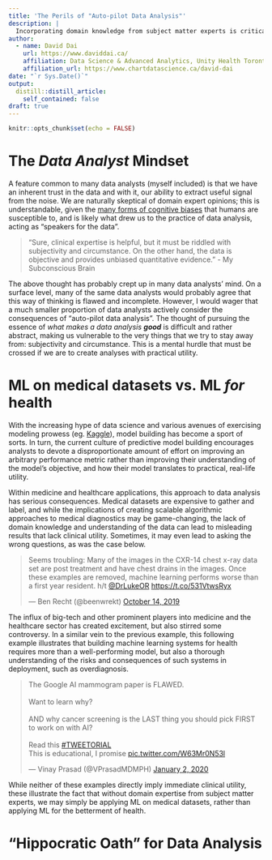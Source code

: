 ```yaml
---
title: 'The Perils of "Auto-pilot Data Analysis"'
description: |  
  Incorporating domain knowledge from subject matter experts is critical for building useful models. As statistician George Box said, *"All models are wrong, but some are useful."* How useful our models are depend on how well we apply domain knowledge to extract the signal from the noise.
author:
  - name: David Dai
    url: https://www.daviddai.ca/
    affiliation: Data Science & Advanced Analytics, Unity Health Toronto
    affiliation_url: https://www.chartdatascience.ca/david-dai
date: "`r Sys.Date()`"
output:
  distill::distill_article:
    self_contained: false
draft: true
---
```


```r
knitr::opts_chunk$set(echo = FALSE)
```

# The *Data Analyst* Mindset

A feature common to many data analysts (myself included) is that we have an inherent trust in the data and with it, our ability to extract useful signal from the noise. We are naturally skeptical of domain expert opinions; this is understandable, given the [many forms of cognitive biases](https://en.wikipedia.org/wiki/List_of_cognitive_biases) that humans are susceptible to, and is likely what drew us to the practice of data analysis, acting as "speakers for the data". 

<blockquote> "Sure, clinical expertise is helpful, but it must be riddled with subjectivity and circumstance. On the other hand, the data is objective and provides unbiased quantitative evidence." - My Subconscious Brain</blockquote>

The above thought has probably crept up in many data analysts' mind. On a surface level, many of the same data analysts would probably agree that this way of thinking is flawed and incomplete. However, I would wager that a much smaller proportion of data analysts actively consider the consequences of "auto-pilot data analysis". The thought of pursuing the essence of *what makes a data analysis **good*** is difficult and rather abstract, making us vulnerable to the very things that we try to stay away from: subjectivity and circumstance. This is a mental hurdle that must be crossed if we are to create analyses with practical utility.

# ML on medical datasets vs. ML *for* health

With the increasing hype of data science and various avenues of exercising modeling prowess (eg. [Kaggle](https://kaggle.com)), model building has become a sport of sorts. In turn, the current culture of predictive model building encourages analysts to devote a disproportionate amount of effort on improving an arbitrary performance metric rather than improving their understanding of the model's objective, and how their model translates to practical, real-life utility. 

Within medicine and healthcare applications, this approach to data analysis has serious consequences. Medical datasets are expensive to gather and label, and while the implications of creating scalable algorithmic approaches to medical diagnostics may be game-changing, the lack of domain knowledge and understanding of the data can lead to misleading results that lack clinical utility. Sometimes, it may even lead to asking the wrong questions, as was the case below.

<blockquote class="twitter-tweet tw-align-center"><p lang="en" dir="ltr">Seems troubling: Many of the images in the CXR-14 chest x-ray data set are post treatment and have chest drains in the images. Once these examples are removed, machine learning performs worse than a first year resident. h/t <a href="https://twitter.com/DrLukeOR?ref_src=twsrc%5Etfw">@DrLukeOR</a> <a href="https://t.co/531VtwsRyx">https://t.co/531VtwsRyx</a></p>&mdash; Ben Recht (@beenwrekt) <a href="https://twitter.com/beenwrekt/status/1183745028696395776?ref_src=twsrc%5Etfw">October 14, 2019</a></blockquote> <script async src="https://platform.twitter.com/widgets.js" charset="utf-8"></script>

The influx of big-tech and other prominent players into medicine and the healthcare sector has created excitement, but also stirred some controversy. In a similar vein to the previous example, this following example illustrates that building machine learning systems for health requires more than a well-performing model, but also a thorough understanding of the risks and consequences of such systems in deployment, such as overdiagnosis. 

<blockquote class="twitter-tweet tw-align-center"><p lang="en" dir="ltr">The Google AI mammogram paper is FLAWED.<br><br>Want to learn why?<br><br>AND why cancer screening is the LAST thing you should pick FIRST to work on with AI?<br><br>Read this <a href="https://twitter.com/hashtag/TWEETORIAL?src=hash&amp;ref_src=twsrc%5Etfw">#TWEETORIAL</a><br>This is educational, I promise <a href="https://t.co/W63Mr0N53l">pic.twitter.com/W63Mr0N53l</a></p>&mdash; Vinay Prasad (@VPrasadMDMPH) <a href="https://twitter.com/VPrasadMDMPH/status/1212840987363442689?ref_src=twsrc%5Etfw">January 2, 2020</a></blockquote> <script async src="https://platform.twitter.com/widgets.js" charset="utf-8"></script>

While neither of these examples directly imply immediate clinical utility, these illustrate the fact that without domain expertise from subject matter experts, we may simply be applying ML on medical datasets, rather than applying ML for the betterment of health.

# "Hippocratic Oath" for Data Analysis
